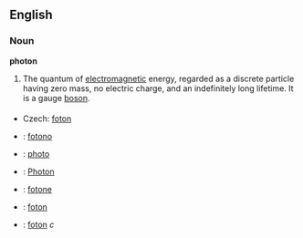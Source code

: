 ==English==

===Noun===

'''photon'''

#The quantum of [[electromagnetic]] energy, regarded as a discrete particle having zero mass, no electric charge, and an indefinitely long lifetime.  It is a gauge [[boson]].

===={{trans}}====
*Czech: [[foton]]
*{{eo}}: [[fotono]]
*{{fr}}: [[photo]]
*{{de}}: [[Photon]]
*{{it}}: [[fotone]]
*{{pl}}: [[foton]]
*{{sv}}: [[foton]] ''c''